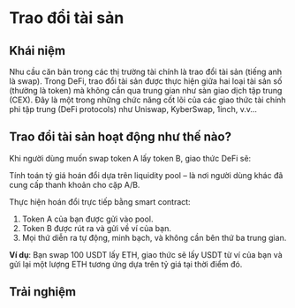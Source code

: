 
# Trao đổi tài sản

## Khái niệm
Nhu cầu căn bản trong các thị trường tài chính là trao đổi tài sản (tiếng anh là swap). Trong DeFi, trao đổi tài sản được thực hiện giữa hai loại tài sản số (thường là token) mà không cần qua trung gian như sàn giao dịch tập trung (CEX). Đây là một trong những chức năng cốt lõi của các giao thức tài chính phi tập trung (DeFi protocols) như Uniswap, KyberSwap, 1inch, v.v...

## Trao đổi tài sản hoạt động như thế nào?
Khi người dùng muốn swap token A lấy token B, giao thức DeFi sẽ:

Tính toán tỷ giá hoán đổi dựa trên liquidity pool – là nơi người dùng khác đã cung cấp thanh khoản cho cặp A/B.

Thực hiện hoán đổi trực tiếp bằng smart contract:

1. Token A của bạn được gửi vào pool.
2. Token B được rút ra và gửi về ví của bạn.
3. Mọi thứ diễn ra tự động, minh bạch, và không cần bên thứ ba trung gian.

**Ví dụ**: Bạn swap 100 USDT lấy ETH, giao thức sẽ lấy USDT từ ví của bạn và gửi lại một lượng ETH tương ứng dựa trên tỷ giá tại thời điểm đó.

## Trải nghiệm

<SwapDemo />
